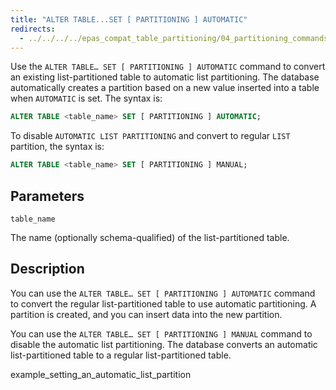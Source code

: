 ```yaml
---
title: "ALTER TABLE...SET [ PARTITIONING ] AUTOMATIC"
redirects:
  - ../../../../epas_compat_table_partitioning/04_partitioning_commands_compatible_with_oracle_databases/10_alter_table_set_partitioning_automatic #generated for docs/epas/reorg-role-use-case-mode
---
```


<div id="alter_table_set_partitioning_automatic" class="registered_link"></div>

Use the `ALTER TABLE… SET [ PARTITIONING ] AUTOMATIC` command to convert an existing list-partitioned table to automatic list partitioning. The database automatically creates a partition based on a new value inserted into a table when `AUTOMATIC` is set. The syntax is:

```sql
ALTER TABLE <table_name> SET [ PARTITIONING ] AUTOMATIC;
```

To disable `AUTOMATIC LIST PARTITIONING` and convert to regular `LIST` partition, the syntax is:

```sql
ALTER TABLE <table_name> SET [ PARTITIONING ] MANUAL;
```

## Parameters

`table_name`

 The name (optionally schema-qualified) of the list-partitioned table.

## Description

You can use the `ALTER TABLE… SET [ PARTITIONING ] AUTOMATIC` command to convert the regular list-partitioned table to use automatic partitioning. A partition is created, and you can insert data into the new partition.

You can use the `ALTER TABLE… SET [ PARTITIONING ] MANUAL` command to disable the automatic list partitioning. The database converts an automatic list-partitioned table to a regular list-partitioned table.

<div class="toctree" maxdepth="3">

example_setting_an_automatic_list_partition

</div>
